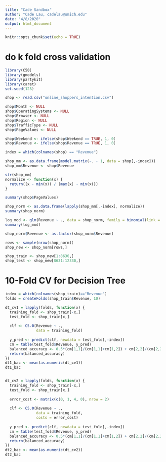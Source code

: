 ```yaml
---
title: "Cade Sandbox"
author: "Cade Lau, cadelau@umich.edu"
date: "4/8/2020"
output: html_document
---
```


```r
knitr::opts_chunk$set(echo = TRUE)
```

# do k fold cross validation
```r
library(C50)
library(gmodels)
library(partykit)
library(caret)
set.seed(123)

shop <- read.csv("online_shoppers_intention.csv")

shop$Month <- NULL
shop$OperatingSystems <- NULL
shop$Browser <- NULL
shop$Region <- NULL
shop$TrafficType <- NULL
shop$PageValues <- NULL

shop$Weekend <- ifelse(shop$Weekend == TRUE, 1, 0)
shop$Revenue <- ifelse(shop$Revenue == TRUE, 1, 0)

index = which(colnames(shop) == "Revenue")

shop_mm <- as.data.frame(model.matrix(~. - 1, data = shop[,-index]))
shop_mm$Revenue <- shop$Revenue

str(shop_mm)
normalize <- function(x) {
  return((x - min(x)) / (max(x) - min(x)))
}

summary(shop$PageValues)

shop_norm <- as.data.frame(lapply(shop_mm[,-index], normalize))
summary(shop_norm)

log_mod <- glm(Revenue ~ ., data = shop_norm, family = binomial(link = "logit"))
summary(log_mod)

shop_norm$Revenue <- as.factor(shop_norm$Revenue)

rows <- sample(nrow(shop_norm))
shop_new <- shop_norm[rows,]

shop_train <- shop_new[1:8630,]
shop_test <- shop_new[8631:12330,]
```

# 10-Fold CV for Decision Tree

```r
index = which(colnames(shop_train)=="Revenue")
folds = createFolds(shop_train$Revenue, 10)

dt_cv1 = lapply(folds, function(x) {
  training_fold <- shop_train[-x,]
  test_fold <- shop_train[x,]
  
  clf <- C5.0(Revenue ~ .,
              data = training_fold)
  
  y_pred <- predict(clf, newdata = test_fold[,-index])
  cm = table(test_fold$Revenue, y_pred)
  balanced_accuracy <- 0.5*(cm[1,1]/(cm[1,1]+cm[1,2]) + cm[2,2]/(cm[2,2]+cm[2,1]))
  return(balanced_accuracy)
})
dt1_bac <- mean(as.numeric(dt_cv1))
dt1_bac


dt_cv2 = lapply(folds, function(x) {
  training_fold <- shop_train[-x,]
  test_fold <- shop_train[x,]
  
  error_cost <- matrix(c(0, 1, 4, 0), nrow = 2)
  
  clf <- C5.0(Revenue ~ .,
              data = training_fold,
              costs = error_cost)
  
  y_pred <- predict(clf, newdata = test_fold[,-index])
  cm = table(test_fold$Revenue, y_pred)
  balanced_accuracy <- 0.5*(cm[1,1]/(cm[1,1]+cm[1,2]) + cm[2,2]/(cm[2,2]+cm[2,1]))
  return(balanced_accuracy)
})
dt2_bac <- mean(as.numeric(dt_cv2))
dt2_bac
```











